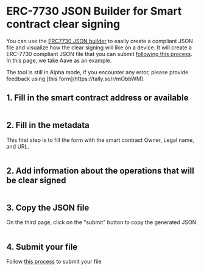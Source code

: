 
# ERC-7730 JSON Builder for Smart contract clear signing

You can use the [ERC7730 JSON builder](https://get-clear-signed.ledger.com/) to easily create a compliant JSON file and visualize how the clear signing will like on a device.
It will create a ERC-7730 compliant JSON file that you can submit [following this process](./process). In this page, we take Aave as an example.

<Callout type="info" emoji="ℹ️">
  The tool is still in Alpha mode, if you encounter any error, please provide feedback using [this form](https://tally.so/r/mObbWM).
</Callout>

## 1. Fill in the smart contract address or available

<div style={{ paddingTop: "1em", width: "90%" }} className="center">
  <figure>
    <Image src="/clear-signing/contract-address.png" 
    alt=""
    width={800} height={600} 
    />
  </figure>
</div>

## 2. Fill in the metadata

This first step is to fill the form with the smart contract Owner, Legal name, and URL.

<div style={{ paddingTop: "1em", width: "90%" }} className="center">
  <figure>
    <Image src="/clear-signing/metadata.png" 
    alt=""
    width={800} height={600} 
    />
  </figure>
</div>

## 2. Add information about the operations that will be clear signed

<div style={{ paddingTop: "1em", width: "90%" }} className="center">
  <figure>
    <Image src="/clear-signing/operations.png" 
    alt=""
    width={800} height={600} 
    />
  </figure>
</div>

## 3. Copy the JSON file 

On the third page, click on the "submit" button to copy the generated JSON.

<div style={{ paddingTop: "1em", width: "90%" }} className="center">
  <figure>
    <Image src="/clear-signing/copy-json.png" 
    alt=""
    width={800} height={600} 
    />
  </figure>
</div>

## 4. Submit your file

Follow [this process](./process#step-2-fork-the-official-registry-and-open-a-pull-request) to submit your file